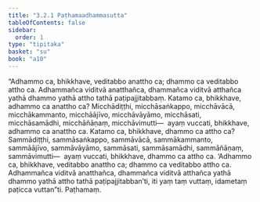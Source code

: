 ```yaml
---
title: "3.2.1 Paṭhamaadhammasutta"
tableOfContents: false
sidebar:
  order: 1
type: "tipitaka"
basket: "su"
book: "a10"
---
```



<DynamicBreadcrumb />

<Division number="113" book="a10" bookNo="17" page="437">

<Paragraph number="986" book="a10">
“Adhammo ca, bhikkhave, veditabbo anattho ca; dhammo ca veditabbo attho ca. Adhammañca viditvā anatthañca, dhammañca viditvā atthañca yathā dhammo yathā attho tathā paṭipajjitabbaṃ.
</Paragraph>

<Paragraph number="987" book="a10">
Katamo ca, bhikkhave, adhammo ca anattho ca? Micchādiṭṭhi, micchāsaṅkappo, micchāvācā, micchākammanto, micchāājīvo, micchāvāyāmo, micchāsati, micchāsamādhi, micchāñāṇaṃ, micchāvimutti—  ayaṃ vuccati, bhikkhave, adhammo ca anattho ca.
</Paragraph>

<Paragraph number="988" book="a10">
Katamo ca, bhikkhave, dhammo ca attho ca? Sammādiṭṭhi, sammāsaṅkappo, sammāvācā, sammākammanto, sammāājīvo, sammāvāyāmo, sammāsati, sammāsamādhi, sammāñāṇaṃ, sammāvimutti—  ayaṃ vuccati, bhikkhave, dhammo ca attho ca.
</Paragraph>

<Paragraph number="989" book="a10">
‘Adhammo ca, bhikkhave, veditabbo anattho ca; dhammo ca veditabbo attho ca. Adhammañca viditvā anatthañca, dhammañca viditvā atthañca yathā dhammo yathā attho tathā paṭipajjitabban’ti, iti yaṃ taṃ vuttaṃ, idametaṃ paṭicca vuttan”ti.

</Paragraph>
</Division>

<Paragraph number="990" type="center" book="a10">
Paṭhamaṃ.
</Paragraph>